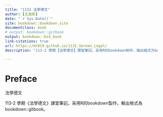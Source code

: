```yaml
---
title: "1132 法學德文"
author: [王逸帆]
date: "`r Sys.Date()`"
site: bookdown::bookdown_site
documentclass: book
# output: bookdown::gitbook
output: bookdown::bs4_book
link-citations: true
url: https://mt019.github.io/1132_German_Legal/
description: "113-2 學期【法學德文】課堂筆記。采用R的bookdown制作，输出格式为bookdown::bs4_gitbook."

---
```



# Preface {-}

法學德文


113-2 學期《法學德文》課堂筆記。采用R的bookdown製作，輸出格式為bookdown::gitbook。




